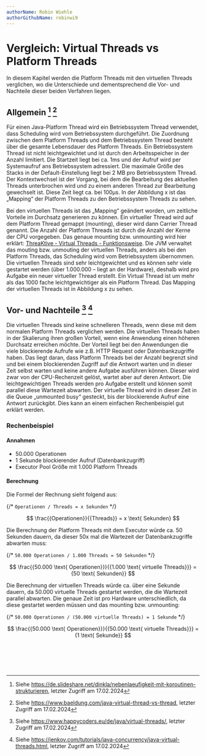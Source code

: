 ```yaml
---
authorName: Robin Wiehle
authorGithubName: robinwi9
---
```



# Vergleich: Virtual Threads vs Platform Threads

In diesem Kapitel werden die Platform Threads mit den virtuellen Threads verglichen,
wo die Unterschiede und dementsprechend die Vor- und Nachteile dieser beiden Verfahren liegen.

## Allgemein [^1] [^2]

Für einen Java-Platform Thread wird ein Betriebssystem Thread verwendet, dass Scheduling wird
vom Betriebssystem durchgeführt. Die Zuordnung zwischen dem Platform Threads und dem Betriebssystem
Thread besteht über die gesamte Lebensdauer des Platform Threads. Ein Betriebssystem Thread ist
nicht leichtgewichtet und ist durch den Arbeitsspeicher in der Anzahl limitiert. Die Startzeit
liegt bei ca. 1ms und der Aufruf wird per Systemaufruf ans Betriebssystem adressiert. Die maximale
Größe des Stacks in der Default-Einstellung liegt bei 2 MB pro Betriebssystem Thread. Der Kontextwechsel
ist der Vorgang, bei dem die Bearbeitung des aktuellen Threads unterbrochen wird und zu einem anderen
Thread zur Bearbeitung gewechselt ist. Diese Zeit liegt ca. bei 100μs. In der Abbildung x ist das „Mapping“
der Platform Threads zu den Betriebssystem Threads zu sehen.

<ScalableImage
  fullWidth
  src="/images/thread_mapping.png"
  alt="Mapping: Platform Threads zu Betriebssystem Threads"
  description="Abbildung X - Quelle: Eigene Anfertigung"
/>

Bei den virtuellen Threads ist das „Mapping“ geändert worden, um zeitliche Vorteile im Durchsatz
generieren zu können. Ein virtueller Thread wird auf dem Platform Thread gemappt (mounting),
dieser wird dann Carrier Thread genannt. Die Anzahl der Platform Threads ist durch die Anzahl der
Kerne der CPU vorgegeben. Das genaue mounting bzw. unmounting wird hier erklärt: [ThreaKtive - Virtual Threads - Funktionsweise](https://threaktive.vercel.app/virtual-threads/how-it-works). Die JVM
verwaltet das mouting bzw. unmouting der virtuellen Threads, anders als bei den Platform Threads,
das Scheduling wird vom Betriebssystem übernommen. Die virtuellen Threads sind sehr leichtgewichtet
und es können sehr viele gestartet werden (über 1.000.000 – liegt an der Hardware), deshalb wird pro
Aufgabe ein neuer virtueller Thread erstellt. Ein Virtual Thread ist um mehr als das 1000 fache
leichtgewichtiger als ein Platform Thread. Das Mapping der virtuellen Threads ist in Abbildung x zu sehen.

<ScalableImage
  fullWidth
  src="/images/virtual_thread_mapping.png"
  alt="Mapping: Platform Threads zu Betriebssystem Threads"
  description="Abbildung X - Quelle: Eigene Anfertigung"
/>

## Vor- und Nachteile [^3] [^4]

Die virtuellen Threads sind keine schnelleren Threads, wenn diese mit dem normalen Platform Threads
verglichen werden. Die virtuellen Threads haben in der Skalierung ihren großen Vorteil, wenn eine Anwendung
einen höheren Durchsatz erreichen möchte. Der Vorteil liegt bei den Anwendungen die viele blockierende
Aufrufe wie z.B. HTTP Request oder Datenbankzugriffe haben. Das liegt daran, dass Platform Threads bei
der Anzahl begrenzt sind und bei einem blockierenden Zugriff auf die Antwort warten und in dieser Zeit
selbst warten und keine andere Aufgabe ausführen können. Dieser wird zwar von der CPU-Rechenzeit gelöst,
wartet aber auf deren Antwort. Die leichtgewichtigen Threads werden pro Aufgabe erstellt und können somit
parallel diese Wartezeit abwarten. Der virtuelle Thread wird in dieser Zeit in die Queue „unmounted busy“
gesteckt, bis der blockierende Aufruf eine Antwort zurückgibt. Dies kann an einem einfachen Rechenbeispiel
gut erklärt werden.

### Rechenbeispiel

#### Annahmen

- 50.000 Operationen
- 1 Sekunde blockierender Aufruf (Datenbankzugriff)
- Executor Pool Größe mit 1.000 Platform Threads

#### Berechnung

Die Formel der Rechnung sieht folgend aus:

{/* `Operationen / Threads = x Sekunden` */}

$$
\frac{{Operationen}}{{Threads}} = x \text{ Sekunden}
$$

Die Berechnung der Platform Threads mit dem Executor würde ca. 50 Sekunden dauern, da dieser 50x mal die Wartezeit der Datenbankzugriffe abwarten muss:

{/* `50.000 Operationen / 1.000 Threads = 50 Sekunden` */}

$$
\frac{{50.000 \text{ Operationen}}}{{1.000 \text{ virtuelle Threads}}} = {50 \text{ Sekunden}}
$$

Die Berechnung der virtuellen Threads würde ca. über eine Sekunde dauern, da 50.000 virtuelle Threads gestartet werden, die die Wartezeit parallel abwarten. Die genaue Zeit ist pro Hardware unterschiedlich, da diese gestartet werden müssen und das mounting bzw. unmounting:

{/* `50.000 Operationen / (50.000 virtuelle Threads) = 1 Sekunde` */}

$$
\frac{{50.000 \text{ Operationen}}}{{50.000 \text{ virtuelle Threads}}} = {1 \text{ Sekunde}}
$$

<br></br>
<br></br>

[^1]: Siehe https://de.slideshare.net/dinkla/nebenlaeufigkeit-mit-koroutinen-strukturieren, letzter Zugriff am 17.02.2024
[^2]: Siehe https://www.baeldung.com/java-virtual-thread-vs-thread, letzter Zugriff am 17.02.2024
[^3]: Siehe https://www.happycoders.eu/de/java/virtual-threads/, letzter Zugriff am 17.02.2024
[^4]: Siehe https://jenkov.com/tutorials/java-concurrency/java-virtual-threads.html, letzter Zugriff am 17.02.2024
